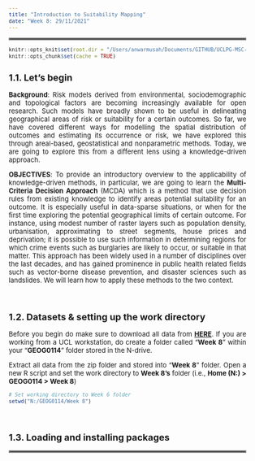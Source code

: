 ```yaml
---
title: "Introduction to Suitability Mapping"
date: "Week 8: 29/11/2021"
---
```


<style type: "text/css">
h1.title {
	font-size: 20px;
}

h4.date {
	font-size: 18px;
}

h1 {
	font-size: 18px;
}

h2 {
	font-size: 18px;
}

body{/* Normal */
	font-size: 13px;
	text-align: justify;
}

p.comment {
background-color: #DBDBDB;
padding: 10px;
border: 1px solid black;
border-radius: 5px;
}

code.r{
  font-size: 10px;
}
pre {
  font-size: 12px
}
</style>

<hr style="border:2px solid gray"> </hr>

```r
knitr::opts_knit$set(root.dir = "/Users/anwarmusah/Documents/GITHUB/UCLPG-MSC-SGDS/Dataset/T1_WK8")
knitr::opts_chunk$set(cache = TRUE)
```

## **1.1. Let's begin**
**Background**: Risk models derived from environmental, sociodemographic and topological factors are becoming increasingly available for open research. Such models have broadly shown to be useful in delineating geographical areas of risk or suitability for a certain outcomes. So far, we have covered different ways for modelling the spatial distribution of outcomes and estimating its occurrence or risk, we have explored this through areal-based, geostatistical and nonparametric methods. Today, we are going to explore this from a different lens using a knowledge-driven approach. 

**OBJECTIVES**: To provide an introductory overview to the applicability of knowledge-driven methods, in particular, we are going to learn the **Multi-Criteria Decision Approach** (MCDA) which is a method that use decision rules from existing knowledge to identify areas potential suitability for an outcome. It is especially useful in data-sparse situations, or when for the first time exploring the potential geographical limits of certain outcome. 
For instance, using modest number of raster layers such as population density, urbanisation, approximating to street segments, house prices and deprivation; it is possible to use such information in determining regions for which crime events such as burglaries are likely to occur, or suitable in that matter. This approach has been widely used in a number of disciplines over the last decades, and has gained prominence in public health related fields such as vector-borne disease prevention, and disaster sciences such as landslides. We will learn how to apply these methods to the two context.  

</br>

## **1.2. Datasets & setting up the work directory** 
Before you begin do make sure to download all data from [**HERE**](https://github.com/UCLPG-MSC-SGDS/GEOG0114-PSA-WK8/raw/main/Datasets%20for%20Kenya.zip). If you are working from 
a UCL workstation, do create a folder called "**Week 8**" within your "**GEOG0114**" folder stored in the N-drive.

Extract all data from the zip folder and stored into "**Week 8**" folder. Open a new R script and set the work directory 
to **Week 8's** folder (i.e., **Home (N:) > GEOG0114 > Week 8**)

```r
# Set working directory to Week 6 folder
setwd("N:/GEOG0114/Week 8")
```

</br>

## **1.3. Loading and installing packages**


<hr style="border:2px solid gray"> </hr>
